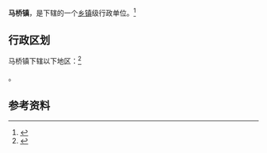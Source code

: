 {{中国乡级行政区|32/12/82/109/000}}

'''马桥镇'''，是{{PRC admin/fullname|32/12/82/109/000|3}}下辖的一个[[乡镇|乡镇]]级行政单位。<ref>{{PRC admin/ref sgc|{{PRC admin/parent|32/12/82/109/000}}}}</ref>

== 行政区划 ==

马桥镇下辖以下地区：<ref>{{PRC admin/ref sgc|32/12/82/109/000}}</ref>

{{PRC admin/children|32/12/82/109/000}}。

== 参考资料 ==

{{reflist}}

{{行政区划小作品}}
{{PRC admin/navcat|32/12/82/109/000}}